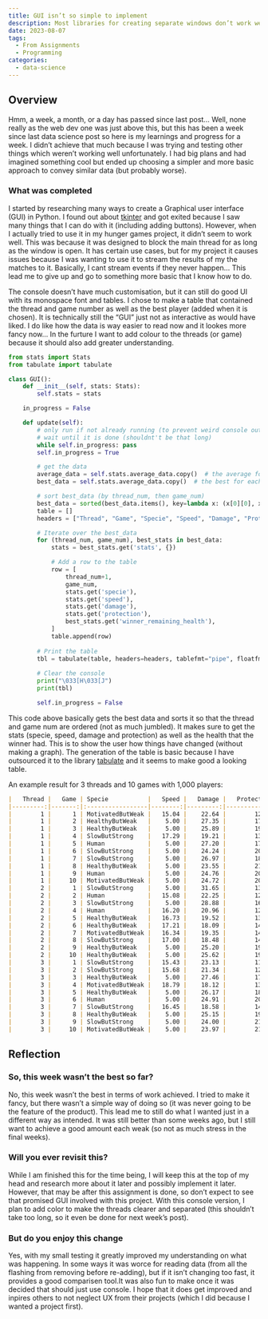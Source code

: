 ```yaml
---
title: GUI isn’t so simple to implement
description: Most libraries for creating separate windows don’t work well for my use case.
date: 2023-08-07
tags:
  - From Assignments
  - Programming
categories:
  - data-science
---
```


## Overview

Hmm, a week, a month, or a day has passed since last post… Well, none really as the web dev one was just above this, but this has been a week since last data science post so here is my learnings and progress for a week. I didn’t achieve that much because I was trying and testing other things which weren’t working well unfortunately. I had big plans and had imagined something cool but ended up choosing a simpler and more basic approach to convey similar data (but probably worse).

### What was completed

I started by researching many ways to create a Graphical user interface (GUI) in Python. I found out about [tkinter](https://docs.python.org/3/library/tkinter.html) and got exited because I saw many things that I can do with it (including adding buttons). However, when I actually tried to use it in my hunger games project, it didn’t seem to work well. This was because it was designed to block the main thread for as long as the window is open. It has certain use cases, but for my project it causes issues because I was wanting to use it to stream the results of my the matches to it. Basically, I cant stream events if they never happen… This lead me to give up and go to something more basic that I know how to do.

The console doesn’t have much customisation, but it can still do good UI with its monospace font and tables. I chose to make a table that contained the thread and game number as well as the best player (added when it is chosen). It is technically still the “GUI” just not as interactive as would have liked. I do like how the data is way easier to read now and it lookes more fancy now… In the furture I want to add colour to the threads (or game) because it should also add greater understanding.

```python
from stats import Stats
from tabulate import tabulate

class GUI():
    def __init__(self, stats: Stats):
        self.stats = stats

    in_progress = False

    def update(self):
        # only run if not already running (to prevent weird console output)
        # wait until it is done (shouldnt't be that long)
        while self.in_progress: pass
        self.in_progress = True

        # get the data
        average_data = self.stats.average_data.copy()  # the average for each game
        best_data = self.stats.average_data.copy()  # the best for each game

        # sort best_data (by thread_num, then game_num)
        best_data = sorted(best_data.items(), key=lambda x: (x[0][0], x[0][1]))
        table = []
        headers = ["Thread", "Game", "Specie", "Speed", "Damage", "Protection", "Remaining Health"]

        # Iterate over the best_data
        for (thread_num, game_num), best_stats in best_data:
            stats = best_stats.get('stats', {})

            # Add a row to the table
            row = [
                thread_num+1,
                game_num,
                stats.get('specie'),
                stats.get('speed'),
                stats.get('damage'),
                stats.get('protection'),
                best_stats.get('winner_remaining_health'),
            ]
            table.append(row)
        
        # Print the table
        tbl = tabulate(table, headers=headers, tablefmt="pipe", floatfmt=".2f")
        
        # Clear the console
        print("\033[H\033[J")
        print(tbl)

        self.in_progress = False
```

This code above basically gets the best data and sorts it so that the thread and game num are ordered (not as much jumbled). It makes sure to get the stats (specie, speed, damage and protection) as well as the health that the winner had. This is to show the user how things have changed (without making a graph). The generation of the table is basic because I have outsourced it to the library [tabulate](https://pypi.org/project/tabulate/) and it seems to make good a looking table.

An example result for 3 threads and 10 games with 1,000 players:

```markdown
|   Thread |   Game | Specie           |   Speed |   Damage |   Protection |   Remaining Health |
|---------:|-------:|:-----------------|--------:|---------:|-------------:|-------------------:|
|        1 |      1 | MotivatedButWeak |   15.04 |    22.64 |        12.31 |              75.97 |
|        1 |      2 | HealthyButWeak   |    5.00 |    27.35 |        17.65 |              62.81 |
|        1 |      3 | HealthyButWeak   |    5.00 |    25.89 |        19.11 |              44.81 |
|        1 |      4 | SlowButStrong    |   17.29 |    19.21 |        13.51 |              38.61 |
|        1 |      5 | Human            |    5.00 |    27.20 |        17.80 |              27.99 |
|        1 |      6 | SlowButStrong    |    5.00 |    24.24 |        20.76 |              27.92 |
|        1 |      7 | SlowButStrong    |    5.00 |    26.97 |        18.03 |              22.23 |
|        1 |      8 | HealthyButWeak   |    5.00 |    23.55 |        21.45 |              22.99 |
|        1 |      9 | Human            |    5.00 |    24.76 |        20.24 |              24.05 |
|        1 |     10 | MotivatedButWeak |    5.00 |    24.72 |        20.28 |              15.64 |
|        2 |      1 | SlowButStrong    |    5.00 |    31.65 |        13.35 |              78.83 |
|        2 |      2 | Human            |   15.08 |    22.25 |        12.66 |              55.94 |
|        2 |      3 | SlowButStrong    |    5.00 |    28.88 |        16.12 |              45.64 |
|        2 |      4 | Human            |   16.20 |    20.96 |        12.84 |              39.70 |
|        2 |      5 | HealthyButWeak   |   16.73 |    19.52 |        13.75 |              36.22 |
|        2 |      6 | HealthyButWeak   |   17.21 |    18.09 |        14.70 |              30.20 |
|        2 |      7 | MotivatedButWeak |   16.34 |    19.35 |        14.31 |              24.27 |
|        2 |      8 | SlowButStrong    |   17.00 |    18.48 |        14.52 |              28.95 |
|        2 |      9 | HealthyButWeak   |    5.00 |    25.20 |        19.80 |              21.04 |
|        2 |     10 | HealthyButWeak   |    5.00 |    25.62 |        19.38 |              20.73 |
|        3 |      1 | SlowButStrong    |   15.43 |    23.13 |        11.44 |              75.90 |
|        3 |      2 | SlowButStrong    |   15.68 |    21.34 |        12.98 |              56.48 |
|        3 |      3 | HealthyButWeak   |    5.00 |    27.46 |        17.54 |              52.25 |
|        3 |      4 | MotivatedButWeak |   18.79 |    18.12 |        13.09 |              46.56 |
|        3 |      5 | HealthyButWeak   |    5.00 |    26.17 |        18.83 |              37.96 |
|        3 |      6 | Human            |    5.00 |    24.91 |        20.09 |              26.26 |
|        3 |      7 | SlowButStrong    |   16.45 |    18.58 |        14.97 |              32.05 |
|        3 |      8 | HealthyButWeak   |    5.00 |    25.15 |        19.85 |              21.61 |
|        3 |      9 | SlowButStrong    |    5.00 |    24.00 |        21.00 |              19.40 |
|        3 |     10 | MotivatedButWeak |    5.00 |    23.97 |        21.03 |              16.05 |
```

## Reflection

### So, this week wasn’t the best so far?

No, this week wasn’t the best in terms of work achieved. I tried to make it fancy, but there wasn’t a simple way of doing so (it was never going to be the feature of the product). This lead me to still do what I wanted just in a different way as intended. It was still better than some weeks ago, but I still want to achieve a good amount each weak (so not as much stress in the final weeks).

### Will you ever revisit this?

While I am finished this for the time being, I will keep this at the top of my head and research more about it later and possibly implement it later. However, that may be after this assignment is done, so don’t expect to see that promised GUI involved with this project. With this console version, I plan to add color to make the threads clearer and separated (this shouldn’t take too long, so it even be done for next week’s post).

### But do you enjoy this change

Yes, with my small testing it greatly improved my understanding on what was happening. In some ways it was worce for reading data (from all the flashing from removing before re-adding), but if it isn’t changing too fast, it provides a good comparisen tool.It was also fun to make once it was decided that should just use console. I hope that it does get improved and inpires others to not neglect UX from their projects (which I did because I wanted a project first).

